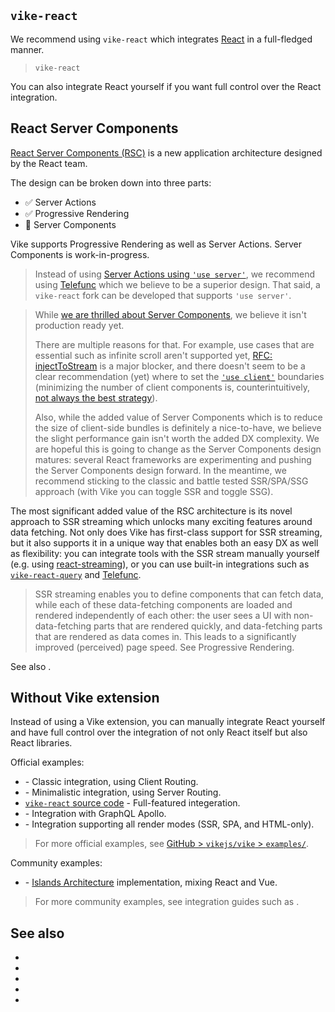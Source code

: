 
## `vike-react`

We recommend using <Link href="/vike-react">`vike-react`</Link> which integrates [React](https://react.dev) in a full-fledged manner.

> <UseBati>`vike-react`</UseBati>

You can also <Link href="#without-vike-extension">integrate React yourself</Link> if you want full control over the React integration.


## React Server Components

[React Server Components (RSC)](https://react.dev/blog/2023/03/22/react-labs-what-we-have-been-working-on-march-2023#react-server-components) is a new application architecture designed by the React team.

The design can be broken down into three parts:
 -	✅ Server Actions
 -	✅ Progressive Rendering
 - :construction: Server Components

Vike supports <Link href="/streaming#progressive-rendering">Progressive Rendering</Link> as well as <Link href="/RPC">Server Actions</Link>. Server Components is work-in-progress.

> Instead of using [Server Actions using `'use server'`](https://nextjs.org/docs/app/building-your-application/data-fetching/server-actions-and-mutations), we recommend using [Telefunc](https://telefunc.com/) which we believe to be a superior design. That said, a <Link href="/vike-react">`vike-react`</Link> fork can be developed that supports `'use server'`.

> While [we are thrilled about Server Components](https://github.com/reactjs/rfcs/pull/188#issuecomment-754815233), we believe it isn't production ready yet.
>
> There are multiple reasons for that. For example, use cases that are essential such as infinite scroll aren't supported yet, [RFC: injectToStream](https://github.com/reactjs/rfcs/pull/219) is a major blocker, and there doesn't seem to be a clear recommendation (yet) where to set the [`'use client'`](https://react.dev/reference/react/use-client) boundaries (minimizing the number of client components is, counterintuitively, [not always the best strategy](https://twitter.com/cyco130/status/1663515982218838017)).
>
> Also, while the added value of Server Components which is to reduce the size of client-side bundles is definitely a nice-to-have, we believe the slight performance gain isn't worth the added DX complexity. We are hopeful this is going to change as the Server Components design matures: several React frameworks are experimenting and pushing the Server Components design forward. In the meantime, we recommend sticking to the classic and battle tested SSR/SPA/SSG approach (with Vike you can <Link href="/ssr">toggle SSR</Link> and <Link href="/pre-rendering">toggle SSG</Link>).

The most significant added value of the RSC architecture is its novel approach to SSR streaming which unlocks many exciting features around data fetching. Not only does Vike has first-class support for SSR streaming, but it also supports it in a unique way that enables both an easy DX as well as flexibility: you can integrate tools with the SSR stream manually yourself (e.g. using [react-streaming](https://github.com/brillout/react-streaming#readme)), or you can use built-in integrations such as [`vike-react-query`](https://github.com/vikejs/vike-react/tree/main/packages/vike-react-query#readme) and [Telefunc](https://telefunc.com).

> SSR streaming enables you to define components that can fetch data, while each of these data-fetching components are loaded and rendered independently of each other: the user sees a UI with non-data-fetching parts that are rendered quickly, and data-fetching parts that are rendered as data comes in. This leads to a significantly improved (perceived) page speed. See <Link href="/streaming#progressive-rendering">Progressive Rendering</Link>.

See also <Link href="/nextjs#react-server-components" doNotInferSectionTitle />.


## Without Vike extension

Instead of using a Vike extension, you can manually integrate React yourself and have full control over the integration of not only React itself but also React libraries.

Official examples:
 - <Link href="/boilerplates/boilerplate-react-ts" /> - Classic integration, using <Link href="/client-routing">Client Routing</Link>.
 - <Link href="/examples/react-minimal" /> - Minimalistic integration, using <Link href="/server-routing">Server Routing</Link>.
 - [`vike-react` source code](https://github.com/vikejs/vike-react/tree/main/packages/vike-react) - Full-featured integeration.
 - <Link href="/examples/graphql-apollo-react" /> - Integration with GraphQL Apollo.
 - <Link href="/examples/render-modes" /> - Integration supporting all <Link href="/render-modes">render modes</Link> (SSR, SPA, and HTML-only).

> For more official examples, see [GitHub > `vikejs/vike` > `examples/`](https://github.com/vikejs/vike/tree/main/examples).

Community examples:
 - <Example timestamp="2023.12" repo="luisfloat/vike-island-example" /> - [Islands Architecture](https://jasonformat.com/islands-architecture/) implementation, mixing React and Vue.

> For more community examples, see integration guides such as <Link href="/react-query" />.


## See also

- <Link href="/vike-react" />
 - <Link href="/nextjs" />
- <Link href="/why#optional-control" />
 - <Link href="/vue" />
 - <Link href="/solid" />
